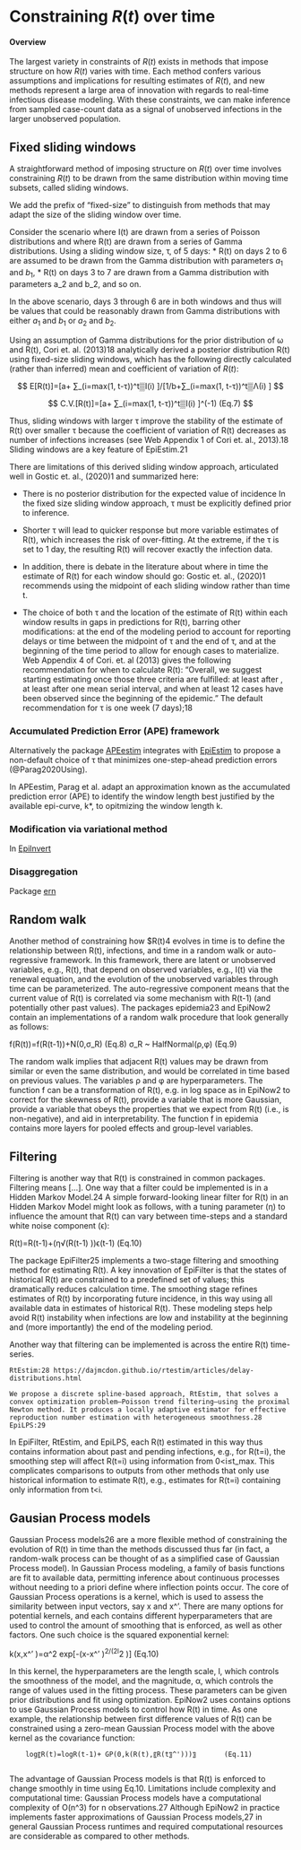 # Constraining $R(t)$ over time { .unnumbered}

#### Overview

The largest variety in constraints of $R(t)$ exists in methods that impose structure on how $R(t)$ varies with time. Each method confers various assumptions and implications for resulting estimates of $R(t)$, and new methods represent a large area of innovation with regards to real-time infectious disease modeling. With these constraints, we can make inference from sampled case-count data as a signal of unobserved infections in the larger unobserved population. 

## Fixed sliding windows {#sec-fixedwindow}

A straightforward method of imposing structure on $R(t)$ over time involves constraining $R(t)$ to be drawn from the same distribution within moving time subsets, called sliding windows. 

We add the prefix of “fixed-size” to distinguish from methods that may adapt the size of the sliding window over time.

Consider the scenario where I(t) are drawn from a series of Poisson distributions and where R(t) are drawn from a series of Gamma distributions. Using a sliding window size, τ, of 5 days:
* R(t) on days 2 to 6 are assumed to be drawn from the Gamma distribution with parameters $a_1$ and $b_1$, 
* R(t) on days 3 to 7 are drawn from a Gamma distribution with parameters a_2 and b_2, and so on. 

In the above scenario, days 3 through 6 are in both windows and thus will be values that could be reasonably drawn from Gamma distributions with either $a_1$ and $b_1$ or $a_2$ and $b_2$. 

Using an assumption of Gamma distributions for the prior distribution of ω and R(t), Cori et. al. (2013)18 analytically derived a posterior distribution R(t) using fixed-size sliding windows, which has the following directly calculated (rather than inferred) mean and coefficient of variation of $R(t)$:

$$
E[R(t)]=[a+ ∑_(i=max⁡(1,   t-τ))^t▒I(i) ]/[1/b+∑_(i=max⁡(1,   t-τ))^t▒Λ(i) ]  
$$

$$
C.V.[R(t)]=[a+ ∑_(i=max⁡(1,   t-τ))^t▒I(i) ]^(-1)    			(Eq.7)
$$

Thus, sliding windows with larger τ improve the stability of the estimate of R(t) over smaller τ because the coefficient of variation of R(t) decreases as number of infections increases (see Web Appendix 1 of Cori et. al., 2013).18 Sliding windows are a key feature of EpiEstim.21 

There are limitations of this derived sliding window approach, articulated well in Gostic et. al., (2020)1 and summarized here:

* There is no posterior distribution for the expected value of incidence In the fixed size sliding window approach, τ must be explicitly defined prior to inference. 

* Shorter τ will lead to quicker response but more variable estimates of R(t), which increases the risk of over-fitting. At the extreme, if the τ is set to 1 day, the resulting R(t) will recover exactly the infection data. 

* In addition, there is debate in the literature about where in time the estimate of R(t) for each window should go: Gostic et. al., (2020)1 recommends using the midpoint of each sliding window rather than time t. 

* The choice of both τ and the location of the estimate of R(t) within each window results in gaps in predictions for R(t), barring other modifications: at the end of the modeling period to account for reporting delays or time between the midpoint of τ and the end of τ, and at the beginning of the time period to allow for enough cases to materialize. Web Appendix 4 of Cori. et. al (2013) gives the following recommendation for when to calculate R(t): “Overall, we suggest starting estimating   once those three criteria are fulfilled: at least after  , at least after one mean serial interval, and when at least 12 cases have been observed since the beginning of the epidemic.” The default recommendation for τ is one week (7 days);18 

### Accumulated Prediction Error (APE) framework {#sec-ape}

Alternatively the package [APEestim](package_APEestim.qmd) integrates with [EpiEstim](package_EpiEstim.qmd) to propose a non-default choice of τ that minimizes one-step-ahead prediction errors (@Parag2020Using).

In APEestim, Parag et al. adapt an approximation known as the accumulated prediction error (APE) to identify the window length best justified by the available epi-curve, k*, to opitmizing the window length k. 

### Modification via variational method {#sec-var}

In [EpiInvert](package_EpiInvert.qmd)


### Disaggregation {#sec-disagg}

Package [ern](package_ern.qmd)


## Random walk {#sec-randomwalk}

Another method of constraining how $R(t)4  evolves in time is to define the relationship between R(t), infections, and time in a random walk or auto-regressive framework. In this framework, there are latent or unobserved variables, e.g., R(t), that depend on observed variables, e.g., I(t)  via the renewal equation, and the evolution of the unobserved variables through time can be parameterized. The auto-regressive component means that the current value of R(t) is correlated via some mechanism with R(t-1) (and potentially other past values). The packages epidemia23 and EpiNow2 contain an implementations of a random walk procedure that look generally as follows:

f(R(t))=f(R(t-1))+N(0,σ_R) 		(Eq.8)
σ_R  ~ HalfNormal(ρ,φ)			(Eq.9)

The random walk implies that adjacent R(t) values may be drawn from similar or even the same distribution, and would be correlated in time based on previous values. The variables ρ and φ are hyperparameters. The function f can be a transformation of R(t), e.g. in log space as in EpiNow2 to correct for the skewness of R(t), provide a variable that is more Gaussian, provide a variable that obeys the properties that we expect from R(t) (i.e., is non-negative), and aid in interpretability. The function f in epidemia contains more layers for pooled effects and group-level variables. 

## Filtering {#sec-filtering}

Filtering is another way that R(t) is constrained in common packages. Filtering means […]. One way that a filter could be implemented is in a Hidden Markov Model.24 A simple forward-looking linear filter for R(t)  in an Hidden Markov Model might look as follows, with a tuning parameter (η) to influence the amount that R(t) can vary between time-steps and a standard white noise component (ϵ): 

R(t)=R(t-1)+(η√(R(t-1) ))ϵ(t-1)		(Eq.10)

The package EpiFilter25 implements a two-stage filtering and smoothing method for estimating R(t). A key innovation of EpiFilter is that the states of historical R(t) are constrained to a predefined set of values; this dramatically reduces calculation time. The smoothing stage refines estimates of R(t) by incorporating future incidence, in this way using all available data in estimates of historical R(t). These modeling steps help avoid R(t) instability when infections are low and instability at the beginning and (more importantly) the end of the modeling period. 

Another way that filtering can be implemented is across the entire R(t) time-series. 

	RtEstim:28 https://dajmcdon.github.io/rtestim/articles/delay-distributions.html
	
	We propose a discrete spline-based approach, RtEstim, that solves a convex optimization problem—Poisson trend filtering—using the proximal Newton method. It produces a locally adaptive estimator for effective reproduction number estimation with heterogeneous smoothness.28
	EpiLPS:29

In EpiFilter, RtEstim, and EpiLPS, each R(t) estimated in this way thus contains information about past and pending infections, e.g., for R(t=i), the smoothing step will affect R(t=i) using information from 0<i≤t_max. This complicates comparisons to outputs from other methods that only use historical information to estimate R(t), e.g., estimates for R(t=i)  containing only information from t<i. 



## Gausian Process models {#sec-gaussianprocess}

Gaussian Process models26 are a more flexible method of constraining the evolution of R(t)  in time than the methods discussed thus far (in fact, a random-walk process can be thought of as a simplified case of Gaussian Process model).  In Gaussian Process modeling, a family of basis functions are fit to available data, permitting inference about continuous processes without needing to a priori define where inflection points occur. The core of Gaussian Process operations is a kernel, which is used to assess the similarity between input vectors, say x and x^'. There are many options for potential kernels, and each contains different hyperparameters that are used to control the amount of smoothing that is enforced, as well as other factors. One such choice is the squared exponential kernel:

k(x,x^' )=α^2   exp⁡[-(x-x^' )^2/(2l^2 )] 		(Eq.10)

In this kernel, the hyperparameters are the length scale, l, which controls the smoothness of the model, and the magnitude, α, which controls the range of values used in the fitting process. These parameters can be given prior distributions and fit using optimization. EpiNow2 uses contains options to use Gaussian Process models to control how R(t)  in time. As one example, the relationship between first difference values of R(t) can be constrained using a zero-mean Gaussian Process model with the above kernel as the covariance function:

		log⁡〖R(t)=log⁡R(t-1)+ GP(0,k(R(t),〖R(t〗^')))〗		(Eq.11)
		
The advantage of Gaussian Process models is that R(t) is enforced to change smoothly in time using Eq.10. Limitations include complexity and computational time: Gaussian Process models have a computational complexity of O(n^3) for n observations.27  Although EpiNow2 in practice implements faster approximations of Gaussian Process models,27 in general Gaussian Process runtimes and required computational resources are considerable as compared to other methods.






